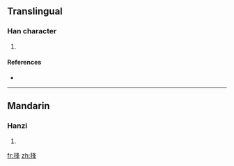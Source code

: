 ==Translingual==

===Han character===
{{Han char|rn=64|rad=手|as=07|sn=10|four=5705<sub>4</sub>|canj=手竹水十 (QHEJ)}}

# {{defn|Han|sort=手07}}

====References====
* {{Han ref|kx=0432.180|dkj=12120|dj=0782.090|hdz=31886.080|uh=6340|ud=25408|bh=D1CB|bd=53707}}

----

==Mandarin==

===Hanzi===
{{cmn-hanzi|pin=[[fēng]] ([[feng1]]), [[jiū]] ([[jiu1]]), [[jū]] ([[ju1]]), [[qiú]] ([[qiu2]])|wg=feng<sup>1</sup>, chiu<sup>1</sup>, chü<sup>1</sup>, ch'iu<sup>2</sup>}}

# {{defn|Mandarin}}

[[fr:捀]]
[[zh:捀]]
